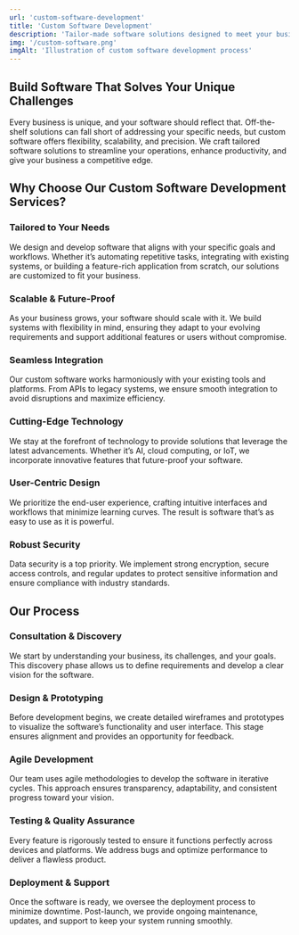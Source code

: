 ```yaml
---
url: 'custom-software-development'
title: 'Custom Software Development'
description: 'Tailor-made software solutions designed to meet your business’s unique needs and challenges.'
img: '/custom-software.png'
imgAlt: 'Illustration of custom software development process'
---
```


## Build Software That Solves Your Unique Challenges

Every business is unique, and your software should reflect that. Off-the-shelf solutions can fall short of addressing your specific needs, but custom software offers flexibility, scalability, and precision. We craft tailored software solutions to streamline your operations, enhance productivity, and give your business a competitive edge.


## Why Choose Our Custom Software Development Services?

### Tailored to Your Needs  
We design and develop software that aligns with your specific goals and workflows. Whether it’s automating repetitive tasks, integrating with existing systems, or building a feature-rich application from scratch, our solutions are customized to fit your business.

### Scalable & Future-Proof  
As your business grows, your software should scale with it. We build systems with flexibility in mind, ensuring they adapt to your evolving requirements and support additional features or users without compromise.

### Seamless Integration  
Our custom software works harmoniously with your existing tools and platforms. From APIs to legacy systems, we ensure smooth integration to avoid disruptions and maximize efficiency.

### Cutting-Edge Technology  
We stay at the forefront of technology to provide solutions that leverage the latest advancements. Whether it’s AI, cloud computing, or IoT, we incorporate innovative features that future-proof your software.

### User-Centric Design  
We prioritize the end-user experience, crafting intuitive interfaces and workflows that minimize learning curves. The result is software that’s as easy to use as it is powerful.

### Robust Security  
Data security is a top priority. We implement strong encryption, secure access controls, and regular updates to protect sensitive information and ensure compliance with industry standards.


## Our Process

### Consultation & Discovery  
We start by understanding your business, its challenges, and your goals. This discovery phase allows us to define requirements and develop a clear vision for the software.

### Design & Prototyping  
Before development begins, we create detailed wireframes and prototypes to visualize the software’s functionality and user interface. This stage ensures alignment and provides an opportunity for feedback.

### Agile Development  
Our team uses agile methodologies to develop the software in iterative cycles. This approach ensures transparency, adaptability, and consistent progress toward your vision.

### Testing & Quality Assurance  
Every feature is rigorously tested to ensure it functions perfectly across devices and platforms. We address bugs and optimize performance to deliver a flawless product.

### Deployment & Support  
Once the software is ready, we oversee the deployment process to minimize downtime. Post-launch, we provide ongoing maintenance, updates, and support to keep your system running smoothly.


